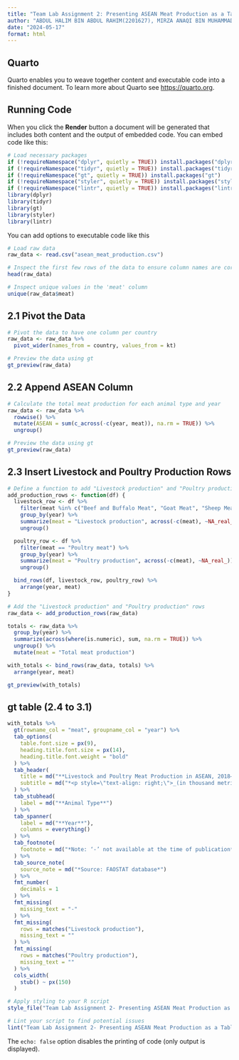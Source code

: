 ```yaml
---
title: "Team Lab Assignment 2: Presenting ASEAN Meat Production as a Table"
author: "ABDUL HALIM BIN ABDUL RAHIM(2201627), MIRZA ANAQI BIN MUHAMMAD HAIZAN(2200981), ANG GUO ZHENG FREDERICK(2203322), MARK PENG JUNG ZEN(2200849), FONG KAH KIAN(2200727), AMANDA CHAN HUI EN(2203417)"
date: "2024-05-17"
format: html
---
```


## Quarto

Quarto enables you to weave together content and executable code into a finished document. To learn more about Quarto see <https://quarto.org>.

## Running Code

When you click the **Render** button a document will be generated that includes both content and the output of embedded code. You can embed code like this:

```r
# Load necessary packages
if (!requireNamespace("dplyr", quietly = TRUE)) install.packages("dplyr")
if (!requireNamespace("tidyr", quietly = TRUE)) install.packages("tidyr")
if (!requireNamespace("gt", quietly = TRUE)) install.packages("gt")
if (!requireNamespace("styler", quietly = TRUE)) install.packages("styler")
if (!requireNamespace("lintr", quietly = TRUE)) install.packages("lintr")
library(dplyr)
library(tidyr)
library(gt)
library(styler)
library(lintr)
```

You can add options to executable code like this

```r
# Load raw data
raw_data <- read.csv("asean_meat_production.csv")

# Inspect the first few rows of the data to ensure column names are correct
head(raw_data)

# Inspect unique values in the 'meat' column
unique(raw_data$meat)
```

## 2.1 **Pivot the Data**

```r
# Pivot the data to have one column per country
raw_data <- raw_data %>%
  pivot_wider(names_from = country, values_from = kt)

# Preview the data using gt
gt_preview(raw_data)
```

## 2.2 **Append ASEAN Column**

```r
# Calculate the total meat production for each animal type and year
raw_data <- raw_data %>%
  rowwise() %>%
  mutate(ASEAN = sum(c_across(-c(year, meat)), na.rm = TRUE)) %>%
  ungroup()

# Preview the data using gt
gt_preview(raw_data)
```

## 2.3 **Insert Livestock and Poultry Production Rows**

```r
# Define a function to add "Livestock production" and "Poultry production" rows
add_production_rows <- function(df) {
  livestock_row <- df %>%
    filter(meat %in% c("Beef and Buffalo Meat", "Goat Meat", "Sheep Meat")) %>%
    group_by(year) %>%
    summarize(meat = "Livestock production", across(-c(meat), ~NA_real_)) %>%
    ungroup()

  poultry_row <- df %>%
    filter(meat == "Poultry meat") %>%
    group_by(year) %>%
    summarize(meat = "Poultry production", across(-c(meat), ~NA_real_)) %>%
    ungroup()

  bind_rows(df, livestock_row, poultry_row) %>%
    arrange(year, meat)
}

# Add the "Livestock production" and "Poultry production" rows
raw_data <- add_production_rows(raw_data)

totals <- raw_data %>%
  group_by(year) %>%
  summarize(across(where(is.numeric), sum, na.rm = TRUE)) %>%
  ungroup() %>%
  mutate(meat = "Total meat production")

with_totals <- bind_rows(raw_data, totals) %>%
  arrange(year, meat)

gt_preview(with_totals)
```

## **gt table (2.4 to 3.1)**

```r
with_totals %>%
  gt(rowname_col = "meat", groupname_col = "year") %>%
  tab_options(
    table.font.size = px(9),
    heading.title.font.size = px(14),
    heading.title.font.weight = "bold"
  ) %>%
  tab_header(
    title = md("**Livestock and Poultry Meat Production in ASEAN, 2018–2021**"),
    subtitle = md("*<p style=\"text-align: right;\">_(in thousand metric ton)_*</p>")
  ) %>%
  tab_stubhead(
    label = md("**Animal Type**")
  ) %>%
  tab_spanner(
    label = md("**Year**"),
    columns = everything()
  ) %>%
  tab_footnote(
    footnote = md("*Note: ‘-’ not available at the time of publication*")
  ) %>%
  tab_source_note(
    source_note = md("*Source: FAOSTAT database*")
  ) %>%
  fmt_number(
    decimals = 1
  ) %>%
  fmt_missing(
    missing_text = "-"
  ) %>%
  fmt_missing(
    rows = matches("Livestock production"),
    missing_text = ""
  ) %>%
  fmt_missing(
    rows = matches("Poultry production"),
    missing_text = ""
  ) %>%
  cols_width(
    stub() ~ px(150)
  )
```

```r
# Apply styling to your R script
style_file("Team Lab Assignment 2- Presenting ASEAN Meat Production as a Table.qmd")

# Lint your script to find potential issues
lint("Team Lab Assignment 2- Presenting ASEAN Meat Production as a Table.qmd")
```

The `echo: false` option disables the printing of code (only output is displayed).
